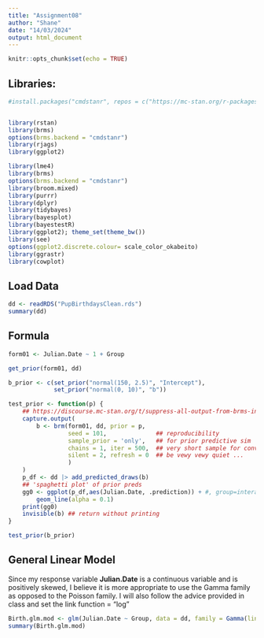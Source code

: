 ```yaml
---
title: "Assignment08"
author: "Shane"
date: "14/03/2024"
output: html_document
---
```


```r
knitr::opts_chunk$set(echo = TRUE)
```

## Libraries:
```r
#install.packages("cmdstanr", repos = c("https://mc-stan.org/r-packages/", getOption("repos")))


library(rstan)
library(brms)
options(brms.backend = "cmdstanr")
library(rjags)
library(ggplot2)

library(lme4)
library(brms)
options(brms.backend = "cmdstanr")
library(broom.mixed)
library(purrr)
library(dplyr)
library(tidybayes)
library(bayesplot)
library(bayestestR)
library(ggplot2); theme_set(theme_bw())
library(see)
options(ggplot2.discrete.colour= scale_color_okabeito)
library(ggrastr)
library(cowplot)
```

## Load Data
```r
dd <- readRDS("PupBirthdaysClean.rds")
summary(dd)
```

## Formula 
```r
form01 <- Julian.Date ~ 1 + Group 

get_prior(form01, dd)
```

```r
b_prior <- c(set_prior("normal(150, 2.5)", "Intercept"),
             set_prior("normal(0, 10)", "b"))

test_prior <- function(p) {
    ## https://discourse.mc-stan.org/t/suppress-all-output-from-brms-in-markdown-files/30117/3
    capture.output(
        b <- brm(form01, dd, prior = p,
                 seed = 101,              ## reproducibility
                 sample_prior = 'only',   ## for prior predictive sim
                 chains = 1, iter = 500,  ## very short sample for convenience
                 silent = 2, refresh = 0  ## be vewy vewy quiet ...
                 )
    )
    p_df <- dd |> add_predicted_draws(b)
    ## 'spaghetti plot' of prior preds
    gg0 <- ggplot(p_df,aes(Julian.Date, .prediction)) + #, group=interaction(Subject,.draw))) +
        geom_line(alpha = 0.1)
    print(gg0)
    invisible(b) ## return without printing
}

test_prior(b_prior)
```




## General Linear Model
Since my response variable **Julian.Date** is a continuous variable and is positively skewed, I believe it is more appropriate to use the Gamma family as opposed to the Poisson family. I will also follow the advice provided in class and set the link function = "log"

```r
Birth.glm.mod <- glm(Julian.Date ~ Group, data = dd, family = Gamma(link = "log"))
summary(Birth.glm.mod)
```
